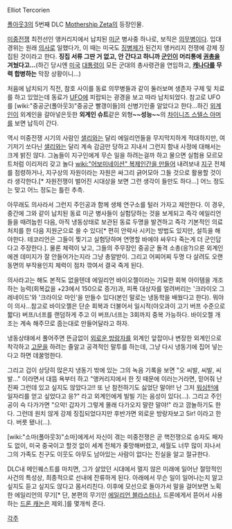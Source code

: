 Elliot Tercorien

[[폴아웃3]]의 5번째 DLC [[Mothership Zeta]]의 등장인물.

[[미중전쟁]] 최전선인 앵커리지에서 납치된 [[미군]] 병사중 하나로, 보직은 [[의무병]]이다. 입대 경위는 원래 [[의사]]로 일했다가, 이 때는 미국도 [[징병제]]가 된건지 앵커리지 전쟁에 강제 징집된 것이라고 한다. '''징집 서류 그딴 거 없고, 안 간다고 하니까 [[군인]]이 머리통에 [[권총]]을 겨눴다고...'''(하긴 당시엔 [[미국]] [[대통령]]이 모든 군대의 총사령관을 연임하고, '''[[캐나다]]를 무력 합병하는''' 막장 상황이니...)

처음에 납치되기 직전, 참호 사이를 동료 의무병들과 같이 둘러보며 생존자 구제 및 치료를 하고 있었는데 동료가 [[UFO]]에 피랍되는 광경을 보고 따라 납치되었다. 참고로 UFO를 [wiki:"중공군(폴아웃3)"중공군 빨갱이들]의 신병기인줄 알았다고 한다...하긴 [[외계인]]이 외계인을 갈아넣은듯한 '''외계인 슈트'''같은 외형'''~~성능~~'''의 [[차이니즈 스텔스 아머]]를 보면 납득이 간다.

역시 미중전쟁 시기의 사람인 [[샐리]]와는 달리 에일리언들을 무지막지하게 적대하지만, 여기저기 쏘다닌 [[샐리]]와는 달리 계속 감금만 당하고 지내서 그런지 함내 사정에 대해서는 크게 밝진 않다. 그놈들이 지구인에게 무슨 일을 하려는걸까 하고 물으면 실험용 모르모트처럼 이리저리 갖고 놀다 [[wiki:"어보미네이션" 복제인간을 만들어]] 내려보내 [[지구]] 전체를 점령하거나, 지구상의 자원이라는 자원은 싸그리 긁어모아 그들 것으로 활용할 것이라 생각한다.[* 자원전쟁이 벌어진 시대상을 보면 그런 생각이 들만도 하다...] 어느 정도는 맞고 어느 정도는 틀린 추측.

아무래도 의사라서 그런지 주인공과 함께 생체 연구소를 털러 가자고 제안한다. 이 경우, 중간에 그와 같이 납치된 동료 미군 병사들이 실험당하는 것을 보게되고 즉각 에일리언들을 때려눕힌 다음, 아직 냉동상태로 보관된 동료 두명을 발견하고 즉각 기본적인 의료처치를 한 다음 지원군으로 쓸 수 있다[* 편히 안락사 시키는 방법도 있지만, 설득을 해야한다. 테코리언은 그들이 찢기고 실험당하며 연명할 바에야 싸우다 죽는게 더 군인답다고 주장한다.]. 물론 체력이 낮고, 그들의 주무장인 중공군 돌격 소총(응?)으론 외계인에겐 데미지가 잘 안들어가는지라 그냥 총알받이. 그리고 어찌어찌 두명 다 살려도 오랜 동면의 부작용인지 체력이 점차 깎여서 결국 죽게 된다.

의사라고는 해도 본적도 없을텐데 에일리언 바이오젤이라는 기묘한 회복 아이템을 개조하는 능력(회복값을 +23에서 150으로 증가)과, 피폭 대상자를 얼려버리는 '크라이오 그레네이드'와 '크라이오 마인'을 만들수 있다(본인 말로는 냉동학을 배웠다고 한다). 뭐야 이 의사...참고로 바이오젤은 단순 회복과 더불어서 일시적(야오과이 고기 버프 수준으로 짧다) 버프/너프를 랜덤하게 주고 이 버프/너프는 3회까지 중복 가능하다. 바이오젤 개조는 계속 해주므로 줍는대로 만들어달라고 하자.

냉동상태에서 풀어주면 뜬금없이 [[외로운 방랑자]]를 외계인 앞잡이나 변장한 외계인으로 착각하고 [[고문]]을 하려는 줄알고 공격적인 말투를 하는데, 그냥 다시 냉동기에 집어 넣는다고 하면 데꿀멍한다.

그리고 겁이 상당히 많은지 냉동기 밖에 있는 그의 녹음 기록을 보면 "오 씨발, 씨발, 씨발..." 이라면서 대뜸 욕부터 하고 "앵커리지에서 한 짓 때문에 이러는거라면, 믿어줘 난 진짜 그런데 있고 싶지도 않았다고!! 또 난 참전하기도 싫었단 말야!! 난 그저 [[워싱턴]]에 일자리를 얻고 싶었다고 응?" 라고 외계인에게 빌빌 기는 음성이 있다(...). 그리고 주인공이 슥 다가가면 "으악! 갑자기 그렇게 몰래 다가오지 말란 말야!" 라고 깜놀하기도 한다. 그런데 원치 않게 강제 징집되었다지만 후반가면 외로운 방랑자보고 Sir! 이라고 한다. 버릇 됐나(...).

[wiki:"소마(폴아웃3)"소마]에게서 자신이 겪는 미중전쟁은 곧 핵전쟁으로 승자도 패자도 없이, 미국 중국이고 할것 없이 세계 전체가 좆망해버렸고, 세월도 너무 많이 지나서 그의 가족도 친구도 이웃도 아무도 남아있는 사람이 없다는 진실을 알고 절규한다.

DLC내 메인퀘스트를 마치면, 그가 살았던 시대에서 멀지 않은 미래에 일어난 절망적인 사건의 특성상, 최종적으로 선내에 잔류하게 된다. 아래에서 무슨 일이 일어나는지 알고 싶지도 듣고 싶지도 않다고 몸서리친다. 이후에 모선으로 돌아가서 말을 걸어보면 노획한 에일리언의 무기[* 단, 본편의 무기인 [[에일리언 블라스터]]나, 드론에게서 뜯어서 사용하는 [[드론 캐논]]은 제외.]를 몇개씩 준다. 

[[각주]]
